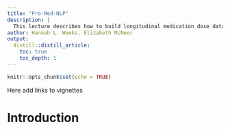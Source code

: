 ```yaml
---
title: "Pro-Med-NLP"
description: |
  This lecture describes how to build longitudinal medication dose data from the raw output of an NLP system using the *Pro-Med-NLP* module.
author: Hannah L. Weeks, Elizabeth McNeer
output:
  distill::distill_article:
    toc: true
    toc_depth: 1
---
```


```r
knitr::opts_chunk$set(echo = TRUE)
```

Here add links to vignettes

# Introduction

